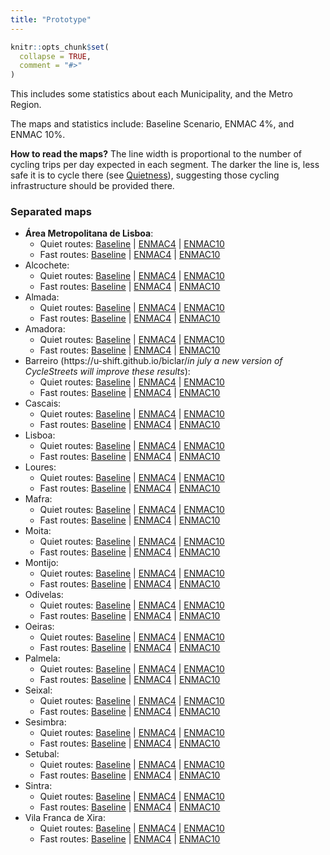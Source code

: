 ```yaml
---
title: "Prototype"
---
```


```r
knitr::opts_chunk$set(
  collapse = TRUE,
  comment = "#>"
)
```


This includes some statistics about each Municipality, and the Metro Region.

The maps and statistics include: Baseline Scenario, ENMAC 4%, and ENMAC 10%.

**How to read the maps?** The line width is proportional to the number of cycling trips per day expected in each segment. The darker the line is, less safe it is to cycle there (see [Quietness](https://www.cyclestreets.net/help/journey/howitworks/#quietness)), suggesting those cycling infrastructure should be provided there.

### Separated maps

*   **Área Metropolitana de Lisboa**: 
    +   Quiet routes: [Baseline](https://u-shift.github.io/biclar/region_baseline_quiet.html)    |   [ENMAC4](https://u-shift.github.io/biclar/region_enmac4_quiet.html)    |    [ENMAC10](https://u-shift.github.io/biclar/region_enmac10_quiet.html)
    +   Fast routes: [Baseline](https://u-shift.github.io/biclar/region_baseline_fast.html)    |   [ENMAC4](https://u-shift.github.io/biclar/region_enmac4_fast.html)    |    [ENMAC10](https://u-shift.github.io/biclar/region_enmac10_fast.html)

*   Alcochete: 
    +   Quiet routes: [Baseline](https://u-shift.github.io/biclar/alcochete_baseline_quiet.html)    |   [ENMAC4](https://u-shift.github.io/biclar/alcochete_enmac4_quiet.html)    |    [ENMAC10](https://u-shift.github.io/biclar/alcochete_enmac10_quiet.html)
    +   Fast routes: [Baseline](https://u-shift.github.io/biclar/alcochete_baseline_fast.html)    |   [ENMAC4](https://u-shift.github.io/biclar/alcochete_enmac4_fast.html)    |    [ENMAC10](https://u-shift.github.io/biclar/alcochete_enmac10_fast.html)
*   Almada: 
    +   Quiet routes: [Baseline](https://u-shift.github.io/biclar/almada_baseline_quiet.html)    |   [ENMAC4](https://u-shift.github.io/biclar/almada_enmac4_quiet.html)    |    [ENMAC10](https://u-shift.github.io/biclar/almada_enmac10_quiet.html)
    +   Fast routes: [Baseline](https://u-shift.github.io/biclar/almada_baseline_fast.html)    |   [ENMAC4](https://u-shift.github.io/biclar/almada_enmac4_fast.html)    |    [ENMAC10](https://u-shift.github.io/biclar/almada_enmac10_fast.html)
*   Amadora: 
    +   Quiet routes: [Baseline](https://u-shift.github.io/biclar/amadora_baseline_quiet.html)    |   [ENMAC4](https://u-shift.github.io/biclar/amadora_enmac4_quiet.html)    |    [ENMAC10](https://u-shift.github.io/biclar/amadora_enmac10_quiet.html)
    +   Fast routes: [Baseline](https://u-shift.github.io/biclar/amadora_baseline_fast.html)    |   [ENMAC4](https://u-shift.github.io/biclar/amadora_enmac4_fast.html)    |    [ENMAC10](https://u-shift.github.io/biclar/amadora_enmac10_fast.html)
*   Barreiro (https://u-shift.github.io/biclar/*in july a new version of CycleStreets will improve these results*): 
    +   Quiet routes: [Baseline](https://u-shift.github.io/biclar/barreiro_baseline_quiet.html)    |   [ENMAC4](https://u-shift.github.io/biclar/barreiro_enmac4_quiet.html)    |    [ENMAC10](https://u-shift.github.io/biclar/barreiro_enmac10_quiet.html)
    +   Fast routes: [Baseline](https://u-shift.github.io/biclar/barreiro_baseline_fast.html)    |   [ENMAC4](https://u-shift.github.io/biclar/barreiro_enmac4_fast.html)    |    [ENMAC10](https://u-shift.github.io/biclar/barreiro_enmac10_fast.html)
*   Cascais: 
    +   Quiet routes: [Baseline](https://u-shift.github.io/biclar/cascais_baseline_quiet.html)    |   [ENMAC4](https://u-shift.github.io/biclar/cascais_enmac4_quiet.html)    |    [ENMAC10](https://u-shift.github.io/biclar/cascais_enmac10_quiet.html)
    +   Fast routes: [Baseline](https://u-shift.github.io/biclar/cascais_baseline_fast.html)    |   [ENMAC4](https://u-shift.github.io/biclar/cascais_enmac4_fast.html)    |    [ENMAC10](https://u-shift.github.io/biclar/cascais_enmac10_fast.html)
*   Lisboa: 
    +   Quiet routes: [Baseline](https://u-shift.github.io/biclar/lisboa_baseline_quiet.html)    |   [ENMAC4](https://u-shift.github.io/biclar/lisboa_enmac4_quiet.html)    |    [ENMAC10](https://u-shift.github.io/biclar/lisboa_enmac10_quiet.html)
    +   Fast routes: [Baseline](https://u-shift.github.io/biclar/lisboa_baseline_fast.html)    |   [ENMAC4](https://u-shift.github.io/biclar/lisboa_enmac4_fast.html)    |    [ENMAC10](https://u-shift.github.io/biclar/lisboa_enmac10_fast.html)
*   Loures: 
    +   Quiet routes: [Baseline](https://u-shift.github.io/biclar/loures_baseline_quiet.html)    |   [ENMAC4](https://u-shift.github.io/biclar/loures_enmac4_quiet.html)    |    [ENMAC10](https://u-shift.github.io/biclar/loures_enmac10_quiet.html)
    +   Fast routes: [Baseline](https://u-shift.github.io/biclar/loures_baseline_fast.html)    |   [ENMAC4](https://u-shift.github.io/biclar/loures_enmac4_fast.html)    |    [ENMAC10](https://u-shift.github.io/biclar/loures_enmac10_fast.html)
*   Mafra: 
    +   Quiet routes: [Baseline](https://u-shift.github.io/biclar/mafra_baseline_quiet.html)    |   [ENMAC4](https://u-shift.github.io/biclar/mafra_enmac4_quiet.html)    |    [ENMAC10](https://u-shift.github.io/biclar/mafra_enmac10_quiet.html)
    +   Fast routes: [Baseline](https://u-shift.github.io/biclar/mafra_baseline_fast.html)    |   [ENMAC4](https://u-shift.github.io/biclar/mafra_enmac4_fast.html)    |    [ENMAC10](https://u-shift.github.io/biclar/mafra_enmac10_fast.html)
*   Moita: 
    +   Quiet routes: [Baseline](https://u-shift.github.io/biclar/moita_baseline_quiet.html)    |   [ENMAC4](https://u-shift.github.io/biclar/moita_enmac4_quiet.html)    |    [ENMAC10](https://u-shift.github.io/biclar/moita_enmac10_quiet.html)
    +   Fast routes: [Baseline](https://u-shift.github.io/biclar/moita_baseline_fast.html)    |   [ENMAC4](https://u-shift.github.io/biclar/moita_enmac4_fast.html)    |    [ENMAC10](https://u-shift.github.io/biclar/moita_enmac10_fast.html)
*   Montijo: 
    +   Quiet routes: [Baseline](https://u-shift.github.io/biclar/montijo_baseline_quiet.html)    |   [ENMAC4](https://u-shift.github.io/biclar/montijo_enmac4_quiet.html)    |    [ENMAC10](https://u-shift.github.io/biclar/montijo_enmac10_quiet.html)
    +   Fast routes: [Baseline](https://u-shift.github.io/biclar/montijo_baseline_fast.html)    |   [ENMAC4](https://u-shift.github.io/biclar/montijo_enmac4_fast.html)    |    [ENMAC10](https://u-shift.github.io/biclar/montijo_enmac10_fast.html)
*   Odivelas: 
    +   Quiet routes: [Baseline](https://u-shift.github.io/biclar/odivelas_baseline_quiet.html)    |   [ENMAC4](https://u-shift.github.io/biclar/odivelas_enmac4_quiet.html)    |    [ENMAC10](https://u-shift.github.io/biclar/odivelas_enmac10_quiet.html)
    +   Fast routes: [Baseline](https://u-shift.github.io/biclar/odivelas_baseline_fast.html)    |   [ENMAC4](https://u-shift.github.io/biclar/odivelas_enmac4_fast.html)    |    [ENMAC10](https://u-shift.github.io/biclar/odivelas_enmac10_fast.html)
*   Oeiras: 
    +   Quiet routes: [Baseline](https://u-shift.github.io/biclar/oeiras_baseline_quiet.html)    |   [ENMAC4](https://u-shift.github.io/biclar/oeiras_enmac4_quiet.html)    |    [ENMAC10](https://u-shift.github.io/biclar/oeiras_enmac10_quiet.html)
    +   Fast routes: [Baseline](https://u-shift.github.io/biclar/oeiras_baseline_fast.html)    |   [ENMAC4](https://u-shift.github.io/biclar/oeiras_enmac4_fast.html)    |    [ENMAC10](https://u-shift.github.io/biclar/oeiras_enmac10_fast.html)
*   Palmela: 
    +   Quiet routes: [Baseline](https://u-shift.github.io/biclar/palmela_baseline_quiet.html)    |   [ENMAC4](https://u-shift.github.io/biclar/palmela_enmac4_quiet.html)    |    [ENMAC10](https://u-shift.github.io/biclar/palmela_enmac10_quiet.html)
    +   Fast routes: [Baseline](https://u-shift.github.io/biclar/palmela_baseline_fast.html)    |   [ENMAC4](https://u-shift.github.io/biclar/palmela_enmac4_fast.html)    |    [ENMAC10](https://u-shift.github.io/biclar/palmela_enmac10_fast.html)
*   Seixal: 
    +   Quiet routes: [Baseline](https://u-shift.github.io/biclar/seixal_baseline_quiet.html)    |   [ENMAC4](https://u-shift.github.io/biclar/seixal_enmac4_quiet.html)    |    [ENMAC10](https://u-shift.github.io/biclar/seixal_enmac10_quiet.html)
    +   Fast routes: [Baseline](https://u-shift.github.io/biclar/seixal_baseline_fast.html)    |   [ENMAC4](https://u-shift.github.io/biclar/seixal_enmac4_fast.html)    |    [ENMAC10](https://u-shift.github.io/biclar/seixal_enmac10_fast.html)
*   Sesimbra: 
    +   Quiet routes: [Baseline](https://u-shift.github.io/biclar/sesimbra_baseline_quiet.html)    |   [ENMAC4](https://u-shift.github.io/biclar/sesimbra_enmac4_quiet.html)    |    [ENMAC10](https://u-shift.github.io/biclar/sesimbra_enmac10_quiet.html)
    +   Fast routes: [Baseline](https://u-shift.github.io/biclar/sesimbra_baseline_fast.html)    |   [ENMAC4](https://u-shift.github.io/biclar/sesimbra_enmac4_fast.html)    |    [ENMAC10](https://u-shift.github.io/biclar/sesimbra_enmac10_fast.html)
*   Setubal: 
    +   Quiet routes: [Baseline](https://u-shift.github.io/biclar/setubal_baseline_quiet.html)    |   [ENMAC4](https://u-shift.github.io/biclar/setubal_enmac4_quiet.html)    |    [ENMAC10](https://u-shift.github.io/biclar/setubal_enmac10_quiet.html)
    +   Fast routes: [Baseline](https://u-shift.github.io/biclar/setubal_baseline_fast.html)    |   [ENMAC4](https://u-shift.github.io/biclar/setubal_enmac4_fast.html)    |    [ENMAC10](https://u-shift.github.io/biclar/setubal_enmac10_fast.html)
*   Sintra: 
    +   Quiet routes: [Baseline](https://u-shift.github.io/biclar/sintra_baseline_quiet.html)    |   [ENMAC4](https://u-shift.github.io/biclar/sintra_enmac4_quiet.html)    |    [ENMAC10](https://u-shift.github.io/biclar/sintra_enmac10_quiet.html)
    +   Fast routes: [Baseline](https://u-shift.github.io/biclar/sintra_baseline_fast.html)    |   [ENMAC4](https://u-shift.github.io/biclar/sintra_enmac4_fast.html)    |    [ENMAC10](https://u-shift.github.io/biclar/sintra_enmac10_fast.html)
*   Vila Franca de Xira: 
    +   Quiet routes: [Baseline](https://u-shift.github.io/biclar/vfxira_baseline_quiet.html)    |   [ENMAC4](https://u-shift.github.io/biclar/vfxira_enmac4_quiet.html)    |    [ENMAC10](https://u-shift.github.io/biclar/vfxira_enmac10_quiet.html)
    +   Fast routes: [Baseline](https://u-shift.github.io/biclar/vfxira_baseline_fast.html)    |   [ENMAC4](https://u-shift.github.io/biclar/vfxira_enmac4_fast.html)    |    [ENMAC10](https://u-shift.github.io/biclar/vfxira_enmac10_fast.html)

